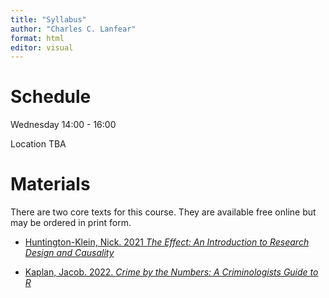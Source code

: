 ```yaml
---
title: "Syllabus"
author: "Charles C. Lanfear"
format: html
editor: visual
---
```


# Schedule

Wednesday 14:00 - 16:00

Location TBA

# Materials

There are two core texts for this course. They are available free online but may be ordered in print form.

-   [Huntington-Klein, Nick. 2021 *The Effect: An Introduction to Research Design and Causality*](https://theeffectbook.net/)

-   [Kaplan, Jacob. 2022. *Crime by the Numbers: A Criminologists Guide to R*](https://crimebythenumbers.com/)
